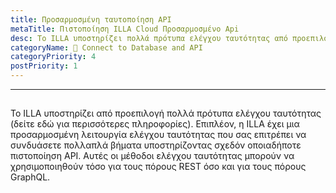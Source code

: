 ```yaml
---
title: Προσαρμοσμένη ταυτοποίηση API
metaTitle: Πιστοποίηση ILLA Cloud Προσαρμοσμένο Api
desc: Το ILLA υποστηρίζει πολλά πρότυπα ελέγχου ταυτότητας από προεπιλογή
categoryName: 📲 Connect to Database and API
categoryPriority: 4
postPriority: 1
---
```


* * *

## <Heading hidden>Προσαρμοσμένη πιστοποίηση API</Heading>

Το ILLA υποστηρίζει από προεπιλογή πολλά πρότυπα ελέγχου ταυτότητας (δείτε εδώ για περισσότερες πληροφορίες). 
Επιπλέον, η ILLA έχει μια προσαρμοσμένη λειτουργία ελέγχου ταυτότητας που σας επιτρέπει να συνδυάσετε πολλαπλά βήματα υποστηρίζοντας σχεδόν οποιαδήποτε πιστοποίηση API. 
Αυτές οι μέθοδοι ελέγχου ταυτότητας μπορούν να χρησιμοποιηθούν τόσο για τους πόρους REST όσο και για τους πόρους GraphQL.
